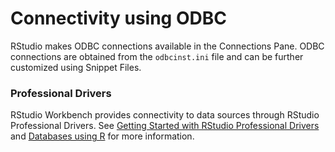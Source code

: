 # Connectivity using ODBC

RStudio makes ODBC connections available in the Connections Pane. ODBC connections are obtained from the `odbcinst.ini` file and can be further customized using Snippet Files.

### Professional Drivers {.pro-header}

RStudio Workbench provides connectivity to data sources through RStudio Professional Drivers. See [Getting Started with RStudio Professional Drivers](https://rstudio.org/links/professional_drivers) and [Databases using R](http://db.rstudio.com/) for more information. 

